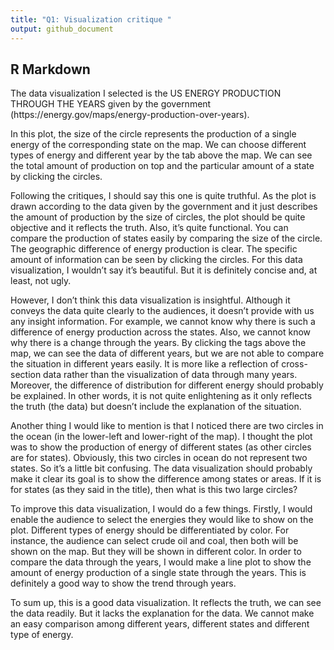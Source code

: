 ```yaml
---
title: "Q1: Visualization critique "
output: github_document
---
```




## R Markdown


The data visualization I selected is the US ENERGY PRODUCTION THROUGH THE YEARS given by the government (https://energy.gov/maps/energy-production-over-years). 

In this plot, the size of the circle represents the production of a single energy of the corresponding state on the map. We can choose different types of energy and different year by the tab above the map. We can see the total amount of production on top and the particular amount of a state by clicking the circles.

Following the critiques, I should say this one is quite truthful. As the plot is drawn according to the data given by the government and it just describes the amount of production by the size of circles, the plot should be quite objective and it reflects the truth. Also, it’s quite functional. You can compare the production of states easily by comparing the size of the circle. The geographic difference of energy production is clear. The specific amount of information can be seen by clicking the circles. For this data visualization, I wouldn’t say it’s beautiful. But it is definitely concise and, at least, not ugly.

However, I don’t think this data visualization is insightful. Although it conveys the data quite clearly to the audiences, it doesn’t provide with us any insight information. For example, we cannot know why there is such a difference of energy production across the states. Also, we cannot know why there is a change through the years. By clicking the tags above the map, we can see the data of different years, but we are not able to compare the situation in different years easily. It is more like a reflection of cross-section data rather than the visualization of data through many years. Moreover, the difference of distribution for different energy should probably be explained. In other words, it is not quite enlightening as it only reflects the truth (the data) but doesn’t include the explanation of the situation.

Another thing I would like to mention is that I noticed there are two circles in the ocean (in the lower-left and lower-right of the map). I thought the plot was to show the production of energy of different states (as other circles are for states). Obviously, this two circles in ocean do not represent two states. So it’s a little bit confusing. The data visualization should probably make it clear its goal is to show the difference among states or areas. If it is for states (as they said in the title), then what is this two large circles? 

To improve this data visualization, I would do a few things. Firstly, I would enable the audience to select the energies they would like to show on the plot. Different types of energy should be differentiated by color. For instance, the audience can select crude oil and coal, then both will be shown on the map. But they will be shown in different color. In order to compare the data through the years, I would make a line plot to show the amount of energy production of a single state through the years. This is definitely a good way to show the trend through years.

To sum up, this is a good data visualization. It reflects the truth, we can see the data readily. But it lacks the explanation for the data. We cannot make an easy comparison among different years, different states and different type of energy.


